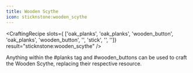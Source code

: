 ```yaml
---
title: Wooden Scythe
icon: sticknstone:wooden_scythe
---
```


<CraftingRecipe
slots={
        ['oak_planks', 'oak_planks', 'wooden_button',
        'oak_planks', 'wooden_button', '',
        'stick', '', '']}
result="sticknstone:wooden_scythe"
/>

Anything within the #planks tag and #wooden_buttons can be used to craft the Wooden Scythe, replacing their respective resource.
